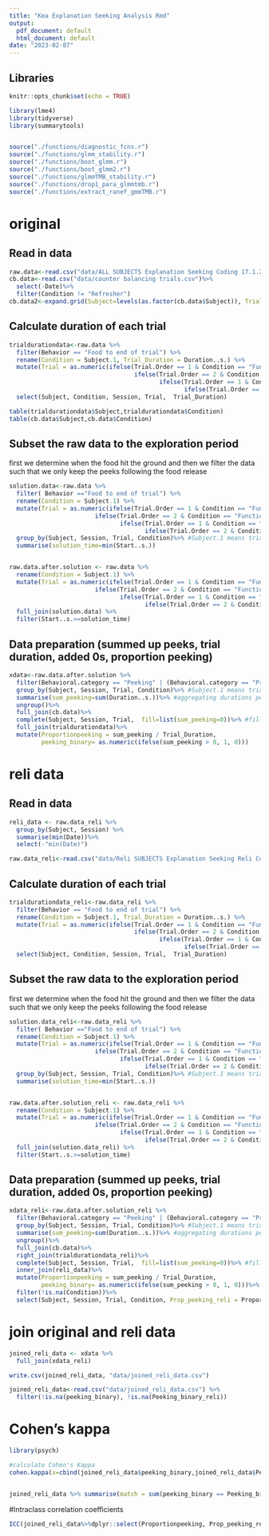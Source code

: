 ```yaml
---
title: "Kea Explanation Seeking Analysis Rmd"
output:
  pdf_document: default
  html_document: default
date: "2023-02-07"
---
```

## Libraries
```r
knitr::opts_chunk$set(echo = TRUE)

library(lme4)
library(tidyverse)
library(summarytools)


source("./functions/diagnostic_fcns.r")
source("./functions/glmm_stability.r")
source("./functions/boot_glmm.r")
source("./functions/boot_glmm2.r")
source("./functions/glmmTMB_stability.r")
source("./functions/drop1_para_glmmtmb.r")
source("./functions/extract_ranef_gmmTMB.r")
```

# original
## Read in data
```r
raw.data<-read.csv("data/ALL SUBJECTS Explanation Seeking Coding 17.1.2023 csv.csv")
cb.data<-read.csv("data/counter balancing trials.csv")%>%
  select(-Date)%>%
  filter(Condition != "Refresher")
cb.data2<-expand.grid(Subject=levels(as.factor(cb.data$Subject)), Trial=c(4,5), Session=c(1:8), Behavior=c("Right side peek", "Peek on top", "Peephole peek"))
```

## Calculate duration of each trial
```r
trialdurationdata<-raw.data %>%
  filter(Behavior == "Food to end of trial") %>%
  rename(Condition = Subject.1, Trial_Duration = Duration..s.) %>%
  mutate(Trial = as.numeric(ifelse(Trial.Order == 1 & Condition == "Functional", 4, 
                                   ifelse(Trial.Order == 2 & Condition == "Functional", 5,
                                          ifelse(Trial.Order == 1 & Condition == "Non-functional", 5,
                                                 ifelse(Trial.Order == 2 & Condition == "Non-functional", 4,""))))))%>%
  select(Subject, Condition, Session, Trial,  Trial_Duration)

table(trialdurationdata$Subject,trialdurationdata$Condition)
table(cb.data$Subject,cb.data$Condition)
```
## Subset the raw data to the exploration period
first we determine when the food hit the ground and then we filter the data such that we only keep the peeks following the food release
```r
solution.data<-raw.data %>%
  filter( Behavior =="Food to end of trial") %>%
  rename(Condition = Subject.1) %>%
  mutate(Trial = as.numeric(ifelse(Trial.Order == 1 & Condition == "Functional", 4, 
                        ifelse(Trial.Order == 2 & Condition == "Functional", 5,
                               ifelse(Trial.Order == 1 & Condition == "Non-functional", 5,
                                      ifelse(Trial.Order == 2 & Condition == "Non-functional", 4,""))))))%>%
  group_by(Subject, Session, Trial, Condition)%>% #Subject.1 means trial type (func or non func)
  summarise(solution_time=min(Start..s.))


raw.data.after.solution <- raw.data %>%
  rename(Condition = Subject.1) %>%
  mutate(Trial = as.numeric(ifelse(Trial.Order == 1 & Condition == "Functional", 4, 
                        ifelse(Trial.Order == 2 & Condition == "Functional", 5,
                               ifelse(Trial.Order == 1 & Condition == "Non-functional", 5,
                                      ifelse(Trial.Order == 2 & Condition == "Non-functional", 4,""))))))%>%
  full_join(solution.data) %>%
  filter(Start..s.>=solution_time)
```


## Data preparation (summed up peeks, trial duration, added 0s, proportion peeking)
```r
xdata<-raw.data.after.solution %>%
  filter(Behavioral.category == "Peeking" | (Behavioral.category == "Proximity" & Behavior == "Right box (side)")) %>%
  group_by(Subject, Session, Trial, Condition)%>% #Subject.1 means trial type (func or non func)
  summarise(sum_peeking=sum(Duration..s.))%>% #aggregating durations per behavioral category within each session
  ungroup()%>%
  full_join(cb.data)%>%
  complete(Subject, Session, Trial,  fill=list(sum_peeking=0))%>% #fill in 0s
  full_join(trialdurationdata)%>%
  mutate(Proportionpeeking = sum_peeking / Trial_Duration,
         peeking_binary= as.numeric(ifelse(sum_peeking > 0, 1, 0)))
```
# reli data
## Read in data
```r
reli_data <- raw.data_reli %>%
  group_by(Subject, Session) %>%
  summarise(min(Date))%>%
  select(-"min(Date)")

```

```r
raw.data_reli<-read.csv("data/Reli SUBJECTS Explanation Seeking Reli Coding.csv")
```

## Calculate duration of each trial
```r
trialdurationdata_reli<-raw.data_reli %>%
  filter(Behavior == "Food to end of trial") %>%
  rename(Condition = Subject.1, Trial_Duration = Duration..s.) %>%
  mutate(Trial = as.numeric(ifelse(Trial.Order == 1 & Condition == "Functional", 4, 
                                   ifelse(Trial.Order == 2 & Condition == "Functional", 5,
                                          ifelse(Trial.Order == 1 & Condition == "Non-functional", 5,
                                                 ifelse(Trial.Order == 2 & Condition == "Non-functional", 4,""))))))%>%
  select(Subject, Condition, Session, Trial,  Trial_Duration)

```
## Subset the raw data to the exploration period
first we determine when the food hit the ground and then we filter the data such that we only keep the peeks following the food release
```r
solution.data_reli<-raw.data_reli %>%
  filter( Behavior =="Food to end of trial") %>%
  rename(Condition = Subject.1) %>%
  mutate(Trial = as.numeric(ifelse(Trial.Order == 1 & Condition == "Functional", 4, 
                        ifelse(Trial.Order == 2 & Condition == "Functional", 5,
                               ifelse(Trial.Order == 1 & Condition == "Non-functional", 5,
                                      ifelse(Trial.Order == 2 & Condition == "Non-functional", 4,""))))))%>%
  group_by(Subject, Session, Trial, Condition)%>% #Subject.1 means trial type (func or non func)
  summarise(solution_time=min(Start..s.))


raw.data.after.solution_reli <- raw.data_reli %>%
  rename(Condition = Subject.1) %>%
  mutate(Trial = as.numeric(ifelse(Trial.Order == 1 & Condition == "Functional", 4, 
                        ifelse(Trial.Order == 2 & Condition == "Functional", 5,
                               ifelse(Trial.Order == 1 & Condition == "Non-functional", 5,
                                      ifelse(Trial.Order == 2 & Condition == "Non-functional", 4,""))))))%>%
  full_join(solution.data_reli) %>%
  filter(Start..s.>=solution_time)
```


## Data preparation (summed up peeks, trial duration, added 0s, proportion peeking)
```r
xdata_reli<-raw.data.after.solution_reli %>%
  filter(Behavioral.category == "Peeking" | (Behavioral.category == "Proximity" & Behavior == "Right box (side)")) %>%
  group_by(Subject, Session, Trial, Condition)%>% #Subject.1 means trial type (func or non func)
  summarise(sum_peeking=sum(Duration..s.))%>% #aggregating durations per behavioral category within each session
  ungroup()%>%
  full_join(cb.data)%>%
  right_join(trialdurationdata_reli)%>%
  complete(Subject, Session, Trial,  fill=list(sum_peeking=0))%>% #fill in 0s
  inner_join(reli_data)%>%
  mutate(Proportionpeeking = sum_peeking / Trial_Duration,
         peeking_binary= as.numeric(ifelse(sum_peeking > 0, 1, 0)))%>%
  filter(!is.na(Condition))%>%
  select(Subject, Session, Trial, Condition, Prop_peeking_reli = Proportionpeeking, Peeking_binary_reli = peeking_binary)

```
# join original and reli data

```r

joined_reli_data <- xdata %>%
  full_join(xdata_reli)

write.csv(joined_reli_data, "data/joined_reli_data.csv")
```

```r
joined_reli_data<-read.csv("data/joined_reli_data.csv") %>%
  filter(!is.na(peeking_binary), !is.na(Peeking_binary_reli))
```

# Cohen's kappa
```r
library(psych)

#calculate Cohen's Kappa
cohen.kappa(x=cbind(joined_reli_data$peeking_binary,joined_reli_data$Peeking_binary_reli))


joined_reli_data %>% summarise(match = sum(peeking_binary == Peeking_binary_reli), non_match = sum(peeking_binary != Peeking_binary_reli))

```

#Intraclass correlation coefficients
```r
ICC(joined_reli_data%>%dplyr::select(Proportionpeeking, Prop_peeking_reli), missing=TRUE)
```



